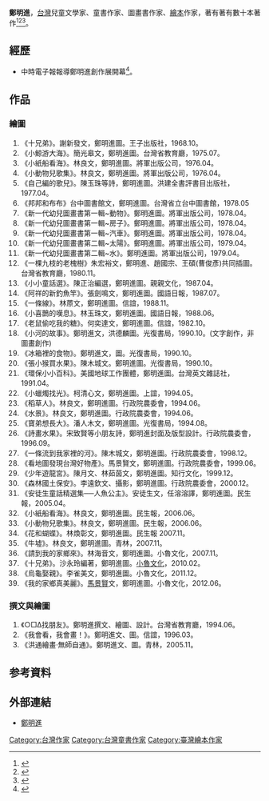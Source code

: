 {{copyedit|time=2016-06-10T08:58:25+00:00}}
{{Infobox Artist
| bgcolour      = 
| name          = 鄭明進
| image         = 
| imagesize     = 
| caption       = 
| nationality   = {{ROC}}
| birthname     = 
| birthdate     = 
| location      = 
| deathdate     = 
| deathplace    = 
| field         = 童書、繪本
| training      = 
| movement      = 
| works         = 
| patrons       = 
| awards        = 
}}

'''鄭明進'''，[[台灣|台灣]]兒童文學家、童書作家、圖畫書作家、[[繪本|繪本]]作家，著有著有數十本著作<ref>{{Cite web |url=http://children.moc.gov.tw/gallery/zheng2013/p2.php |title=鄭明進 |accessdate=2016-06-10 |archive-date=2016-06-23 |archive-url=https://web.archive.org/web/20160623152003/http://children.moc.gov.tw/gallery/zheng2013/p2.php |dead-url=no }}</ref><ref>{{Cite web |url=http://www.hsin-yi.org.tw/reading/reading_art-1.asp?No=5 |title=彩筆繪童心-專訪兒童插畫家鄭明進老師 |accessdate=2016-06-10 |archive-date=2016-08-04 |archive-url=https://web.archive.org/web/20160804122239/http://www.hsin-yi.org.tw/reading/reading_art-1.asp?No=5 |dead-url=no }}</ref><ref>{{Cite web |url=http://www.nmtl.gov.tw/information_121_36819.html |title=繪本阿公鄭明進80創作展─當洪通遇見牛墟 |access-date=2016-06-10 |archive-url=https://web.archive.org/web/20160924233322/http://www.nmtl.gov.tw/information_121_36819.html |archive-date=2016-09-24 |dead-url=yes }}</ref>。

== 經歷 ==
*中時電子報報導鄭明進創作展開幕<ref>{{Cite web |url=http://www.chinatimes.com/newspapers/20130703000630-260107 |title=中時電子報-繪本阿公鄭明進創作展開幕 |accessdate=2016-06-10 |archive-date=2016-08-10 |archive-url=https://web.archive.org/web/20160810160228/http://www.chinatimes.com/newspapers/20130703000630-260107 |dead-url=no }}</ref>。

== 作品 ==
===繪圖===
#《十兄弟》。謝新發文，鄭明進圖。王子出版社，1968.10。
#《小鯨游大海》。簡光皋文，鄭明進圖。台灣省教育廳，1975.07。
#《小紙船看海》。林良文，鄭明進圖。將軍出版公司，1976.04。
#《小動物兒歌集》。林良文，鄭明進圖。將軍出版公司，1976.04。
#《自己編的歌兒》。陳玉珠等詩，鄭明進圖。洪建全書評書目出版社，1977.04。
#《邦邦和布布》台中圖書館文，鄭明進圖。台灣省立台中圖書館，1978.05
#《新一代幼兒圖畫書第一輯~動物》。鄭明進圖。將軍出版公司，1978.04。
#《新一代幼兒圖畫書第一輯~房子》。鄭明進圖。將軍出版公司，1978.04。
#《新一代幼兒圖畫書第一輯~汽車》。鄭明進圖。將軍出版公司，1978.04。
#《新一代幼兒圖畫書第二輯~太陽》。鄭明進圖。將軍出版公司，1979.04。
#《新一代幼兒圖畫書第二輯~水》。鄭明進圖。將軍出版公司，1979.04。
#《一棵九枝的老槐樹》朱宏裕文，鄭明進、趙國宗、王碩(曹俊彥)共同插圖。台灣省教育廳，1980.11。
#《小小童話選》。陳正治編選，鄭明進圖。親親文化，1987.04。
#《阿祥的新釣魚竿》。張劍鳴文，鄭明進圖。國語日報，1987.07。
#《一條線》。林蒝文，鄭明進圖。信誼，1988.11。
#《小喜鵲的嘆息》。林玉珠文，鄭明進圖。國語日報，1988.06。
#《老鼠偷吃我的糖》。何奕達文，鄭明進圖。信誼，1982.10。
#《小河的故事》。鄭明進文，洪德麟圖。光復書局，1990.10。(文字創作，非圖畫創作)
#《冰箱裡的食物》。鄭明進文，圖。光復書局，1990.10。
#《張小猴買水果》。陳木城文。鄭明進圖。光復書局，1990.10。
#《環保小小百科》。美國地球工作團體，鄭明進圖。台灣英文雜誌社，1991.04。
#《小蠟燭找光》。柯清心文，鄭明進圖。上誼，1994.05。
#《稻草人》。林良文，鄭明進圖。行政院農委會，1994.06。
#《水景》。林良文，鄭明進圖。行政院農委會，1994.06。
#《寶弟想長大》。潘人木文，鄭明進圖。光復書局，1994.08。
#《詩畫水果》。宋致賢等小朋友詩，鄭明進封面及版型設計。行政院農委會，1996.09。
#《一條流到我家裡的河》。陳木城文，鄭明進圖。行政院農委會，1998.12。
#《看地圖發現台灣好物產》。馬景賢文，鄭明進圖。行政院農委會，1999.06。
#《少年遊龍宮》。陳月文、林茹茵文，鄭明進圖。知行文化，1999.12。
#《森林國土保安》。李遠欽文、攝影，鄭明進圖。行政院農委會，2000.12。
#《安徒生童話精選集──人魚公主》。安徒生文，任溶溶譯，鄭明進圖。民生報，2005.04。
#《小紙船看海》。林良文，鄭明進圖。民生報，2006.06。
#《小動物兒歌集》。林良文，鄭明進圖。民生報，2006.06。
#《花和蝴蝶》。林煥彰文，鄭明進圖。民生報 2007.11。
#《牛墟》。林良文，鄭明進圖。青林，2007.11。
#《請到我的家鄉來》。林海音文，鄭明進圖。小魯文化，2007.11。
#《十兄弟》。沙永玲編著，鄭明進圖。[[小魯文化|小魯文化]]，2010.02。
#《烏龜娶親》。李雀美文，鄭明進圖。小魯文化，2011.12。
#《我的家鄉真美麗》。[[馬景賢|馬景賢]]文，鄭明進圖。小魯文化，2012.06。

===撰文與繪圖===
#《○□Δ找朋友》。鄭明進撰文、繪圖、設計。台灣省教育廳，1994.06。
#《我會看，我會畫！》。鄭明進文、圖。信誼，1996.03。
#《洪通繪畫‧無師自通》。鄭明進文、圖。青林，2005.11。

== 参考資料 ==
{{Reflist}}

== 外部連結 ==
*[http://children.moc.gov.tw/gallery/zheng2013/p2.php 鄭明進] {{Wayback|url=http://children.moc.gov.tw/gallery/zheng2013/p2.php |date=20160623152003 }}

{{DEFAULTSORT:鄭}}
[[Category:台灣作家|Category:台灣作家]]
[[Category:台灣童書作家|Category:台灣童書作家]]
[[Category:臺灣繪本作家|Category:臺灣繪本作家]]